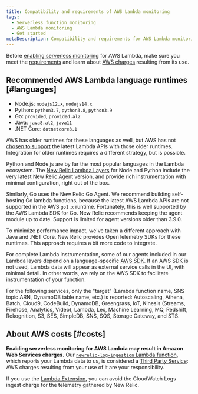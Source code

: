 ```yaml
---
title: Compatibility and requirements of AWS Lambda monitoring
tags:
  - Serverless function monitoring
  - AWS Lambda monitoring
  - Get started
metaDescription: Compatibility and requirements for AWS Lambda monitoring with New Relic.
---
```


Before [enabling serverless monitoring](/docs/serverless-function-monitoring/aws-lambda-monitoring/enable-lambda-monitoring) for AWS Lambda, make sure you meet the [requirements](#languages) and learn about [AWS charges](#costs) resulting from its use.

## Recommended AWS Lambda language runtimes [#languages]

* Node.js: `nodejs12.x`, `nodejs14.x`
* Python: `python3.7`, `python3.8`, `python3.9`
* Go: `provided`, `provided.al2`
* Java: `java8.al2`, `java11`
* .NET Core: `dotnetcore3.1`

AWS has older runtimes for these languages as well, but AWS has not [chosen to support](https://docs.aws.amazon.com/lambda/latest/dg/runtimes-extensions-api.html)
the latest Lambda APIs with those older runtimes. Integration for older runtimes requires a different strategy, but
is possible.

Python and Node.js are by far the most popular languages in the Lambda ecosystem. The
[New Relic Lambda Layers](https://layers.newrelic-external.com/)
for Node and Python include the very latest New Relic Agent version, and provide rich instrumentation with minimal
configuration, right out of the box.

Similarly, Go uses the New Relic Go Agent. We recommend building self-hosting Go lambda functions, because the
latest AWS Lambda APIs are not supported in the AWS `go1.x` runtime. Fortunately, this is well supported by the AWS
Lambda SDK for Go. New Relic recommends keeping the agent module up to date. Support is limited for agent versions
older than 3.9.0.

To minimize performance impact, we've taken a different approach with Java and .NET Core. New Relic provides
OpenTelemetry SDKs for these runtimes. This approach requires a bit more code to integrate.

For complete Lambda instrumentation, some of our agents included in our Lambda layers depend on a language-specific [AWS SDK](https://aws.amazon.com/tools/#sdk). If an AWS SDK is not used, Lambda data will appear as external service calls in the UI, with minimal detail. In other words, we rely on the AWS SDK to facilitate instrumentation of your function.

For the following services, only the "target" (Lambda function name, SNS topic ARN, DynamoDB table name, etc.) is reported: Autoscaling, Athena, Batch, Cloud9, CodeBuild, DynamoDB, Greengrass, IoT, Kinesis (Streams, Firehose, Analytics, Video), Lambda, Lex, Machine Learning, MQ, Redshift, Rekognition, S3, SES, SimpleDB, SNS, SQS, Storage Gateway, and STS.

## About AWS costs [#costs]

**Enabling serverless monitoring for AWS Lambda may result in Amazon Web Services charges.** Our [`newrelic-log-ingestion` Lambda function](/docs/install-enable-new-relics-monitoring-aws-lambda#manual-nr-lambda), which reports your Lambda data to us, is considered a [Third Party Service](/docs/licenses/license-information/acceptable-use-policy/acceptable-use-policy): AWS charges resulting from your use of it are your responsibility.

If you use the [Lambda Extension](https://github.com/newrelic/newrelic-lambda-extension), you can avoid the CloudWatch Logs ingest charge for the telemetry gathered by New Relic.
